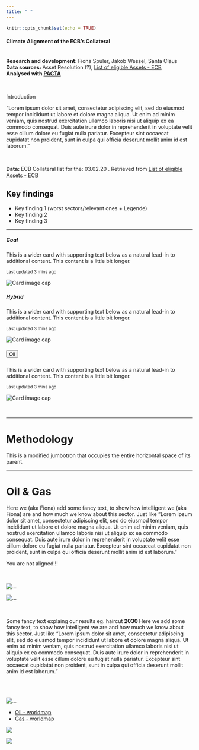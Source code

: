 ```yaml
---
title: " "
---
```


```r
knitr::opts_chunk$set(echo = TRUE)
```
<!-- using: bslib, htmltools
rmarkdown-dev-version: https://github.com/rstudio/rmarkdown/pull/1706
themes bootswatch
-->

<!-- Title -->
<h4 class="display-4"> Climate Alignment of the ECB's Collateral </h4>

<!-- Metadata-container -->
<div class="container">

<!-- Quick Info -->
<div class="container">
<p>

<br/>
<strong> Research and development: </strong> Fiona Spuler, Jakob Wessel, Santa Claus <br/>
<strong> Data sources: </strong> Asset Resolution (?), [List of eligible Assets - ECB](https://www.ecb.europa.eu/paym/coll/assets/html/list-MID.en.html) <br/>
<strong> Analysed with [PACTA](https://www.transitionmonitor.com/) </strong>

</p>
</div>

<br/>

<!-- Text-description -->
<div class="container">

<p class="h5">Introduction</p>
<p> 
"Lorem ipsum dolor sit amet, consectetur adipiscing elit, sed do eiusmod tempor incididunt ut labore et dolore magna aliqua. Ut enim ad minim veniam, quis nostrud exercitation ullamco laboris nisi ut aliquip ex ea commodo consequat. Duis aute irure dolor in reprehenderit in voluptate velit esse cillum dolore eu fugiat nulla pariatur. Excepteur sint occaecat cupidatat non proident, sunt in culpa qui officia deserunt mollit anim id est laborum."
</p>

</div>

</div>

<br/>

<!-- Time of data-retrieval -->
<div class="alert alert-secondary" role="alert">
<strong>Data: </strong> ECB Collateral list for the: <span class="text-danger"> 03.02.20 </span>. Retrieved from [List of eligible Assets - ECB](https://www.ecb.europa.eu/paym/coll/assets/html/list-MID.en.html)
</div>

<div class="container"> 
<h2> Key findings </h2>
<p>
<ul>
<li> Key finding 1 (worst sectors/relevant ones + Legende)</li>
<li> Key finding 2</li>
<li> Key finding 3</li>
</ul>
</p>
</div>

<!-- Vertical divider -->

<hr>

<!-- Main part -->

<!-- Overview -->
<div class="container">
<div class="card-group"> 


<div class="card">

<div class="card-body">
<h5 class="card-title">Coal</h5>
<p class="card-text">This is a wider card with supporting text below as a natural lead-in to additional content. This content is a little bit longer.</p>
<p class="card-text"><small class="text-muted">Last updated 3 mins ago</small></p>
</div>
<img class="card-img-bottom" src="plots/fiveyear_coalcap.png" alt="Card image cap">

</div>


<div class="card">

<div class="card-body">
<h5 class="card-title">Hybrid</h5>
<p class="card-text">This is a wider card with supporting text below as a natural lead-in to additional content. This content is a little bit longer.</p>
<p class="card-text"><small class="text-muted">Last updated 3 mins ago</small></p>
</div>
<img class="card-img-bottom" src="plots/fiveyear_hybrid.png" alt="Card image cap">

</div>


<div class="card">

<div class="card-body">
<h5 class="card-title"><button type="button" class="btn btn-danger" href="#oil_and_gas">Oil</button></h5>
<p class="card-text">This is a wider card with supporting text below as a natural lead-in to additional content. This content is a little bit longer.</p>
<p class="card-text"><small class="text-muted">Last updated 3 mins ago</small></p>
</div>
<img class="card-img-bottom" src="plots/fiveyear_oil.png" alt="Card image cap">

</div>


</div>
</div>

<!-- End Beginning-Section -->


<br/>
<hr>


<!-- Methodology -->
<div class="jumbotron jumbotron-fluid">
<div class="container">
<h1>Methodology</h1>
<p class="lead">This is a modified jumbotron that occupies the entire horizontal space of its parent.</p>
</div>
</div>



<hr>

<!-- Standard-components --> 



<!-- Oil and Gas --> 

<!-- Intro about the sector --> 
<div class="container">
<h1> <a id="oil_and_gas">Oil & Gas</a></h1>
<p> 
Here we (aka Fiona) add some fancy text, to show how intelligent we (aka Fiona) are and how much we know about this sector. Just like "Lorem ipsum dolor sit amet, consectetur adipiscing elit, sed do eiusmod tempor incididunt ut labore et dolore magna aliqua. Ut enim ad minim veniam, quis nostrud exercitation ullamco laboris nisi ut aliquip ex ea commodo consequat. Duis aute irure dolor in reprehenderit in voluptate velit esse cillum dolore eu fugiat nulla pariatur. Excepteur sint occaecat cupidatat non proident, sunt in culpa qui officia deserunt mollit anim id est laborum."
</p>
</div>

<!-- Alignment-message - same color as szenario? --> 
<div class="alert alert-danger" role="alert">
You are not aligned!!! 
</div>

<br/>

<!-- Five Year charts -->
<div class="container">
<div class="row">
<div class="col-sm">
<img src="plots/fiveyear_oil.png"  alt="...">
</div>
<div class="col-sm">
<img src="plots/fiveyear_gas.png"  alt="...">
</div>
</div>
</div>

<!-- Alternative:
<img src="plots/fiveyear_oil.png" width="40%" class="rounded float-left" alt="...">
<img src="plots/fiveyear_gas.png" width="40%" class="rounded float-right" alt="...">
-->

<br/>

<!-- Results, Interpretation + Haircut -->
<div class="container">
<p> Some fancy text explaing our results eg. haircut <strong> 2030 </strong> 
Here we add some fancy text, to show how intelligent we are and how much we know about this sector. Just like "Lorem ipsum dolor sit amet, consectetur adipiscing elit, sed do eiusmod tempor incididunt ut labore et dolore magna aliqua. Ut enim ad minim veniam, quis nostrud exercitation ullamco laboris nisi ut aliquip ex ea commodo consequat. Duis aute irure dolor in reprehenderit in voluptate velit esse cillum dolore eu fugiat nulla pariatur. Excepteur sint occaecat cupidatat non proident, sunt in culpa qui officia deserunt mollit anim id est laborum."
</p>
</div>
<br/>
<br/>
 
<!-- Companies and Oil+Gas-Worldmap -->
<div class="container">
<div class="row">

<!-- Column with Companies -->
<div class="col">
<img src="plots/tree_new.png"  alt="...">
</div>

<!-- Column with Maps -->
<div class="col">
<!-- Tabs for Maps -->
<ul class="nav nav-tabs" id="myTab" role="tablist">

<!-- Navigation - Maps -->
<li class="nav-item">
<a class="nav-link active" id="oil_map-tab" data-toggle="tab" href="#oil_map" role="tab" aria-controls="oil_map" aria-selected="true">Oil - worldmap</a>
</li>
<li class="nav-item">
<a class="nav-link" id="gas_map-tab" data-toggle="tab" href="#gas_map" role="tab" aria-controls="gas_map" aria-selected="false">Gas - worldmap</a>
</li>
</ul>

<!-- Content - Maps -->
<div class="tab-content" id="myTabContent">

<div class="tab-pane fade show active" id="oil_map" role="tabpanel" aria-labelledby="oil_map-tab">
<img src="plots/map_oil.png">
</div>
<div class="tab-pane fade" id="gas_map" role="tabpanel" aria-labelledby="gas_map-tab">
<img src="plots/map_oil.png">
</div>

</div>

</div>

</div>
</div>


